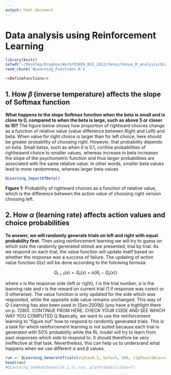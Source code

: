 ```yaml
---
output: html_document
---
```

# Data analysis using Reinforcement Learning

```r
library(knitr)
setwd("~/Desktop/Dropbox/Work/RIKEN_BSI_2012/Venus/Venus_R_analysis/QLearning")
read_chunk('QLearning_Functions.R')
```

```r
<<DefineFunctions>>
```

## 1. How  $\beta$ (inverse temperature) affects the slope of Softmax function
**What happens to the slope Softmax function when the beta is small and is close to 0, compared to when the beta is large, such as above 5 or closer to 10?** The figure below shows how proportion of rightward choices change as a function of relative value (value difference between Right and Left) and beta. When value for right choice is larger than for left choice, here should be greater probability of choosing right. However, that probability depends on beta. Small betas, such as when it is 0.1, confine probabilities of rightwawrd choice to smaller values, whereas increase in beta increases the slope of the psychometric function and thus larger probabilities are associated with the same relative value. In other words, smaller beta values lead to more randomness, whereas larger beta values 

```r
QLearning_ImpactOfBeta()
```
**Figure 1:** Probability of rightward choices as a function of relative value, which is the difference between the action value of choosing right version choosing left. 

## 2. How $\alpha$ (learning rate) affects action values and choice probabilities 
**To answer, we will randomly generate trials on left and right with equal probability first**. Then using reinforcement learning we will try to guess on which side the randomly generated stimuli are presented, trial by trial. As we respond on each trial, the value function will update itself based on whether the response was a success of failure. The updating of action value function $Q(x)$ will be done according to the following formula: 

$$Q_{t+1}(x)=Q_{t}(x) + \alpha(R_{t} - Q_{t}(x))$$

where $x$ is the response side (left or right), $t$ is the trial number, $\alpha$ is the learning rate and $r$ is the reward on current trial (1 if response was corect or 0 otherwise). The value function is only updated for the side which was responded, while the opposite side value remains unchanged. This way of Q-Learning has also been used in {Seo:2009jl} (you have a highlight there on p. 7280). CONTINUE FROM HERE. CHECK YOUR CODE AND SEE WHICH WAY YOU COMPUTED Q
Basically, we want to use the reinforcement learning to "figure out" how to respond to randomly generated trials. This is a task for which reinforcement learning is not suited because each trial is generated with 50% probability while the RL model will try to learn from past responses which side to respond to. It should therefore be very ineffective at that task. Nevertheless, this can help us to undersrand what happens when we use different $\alpha$ and $\beta$ values.  
``` r
run <- QLearning_GenerateTrials(alpha=0.2, beta=5, 300, rightwardBias=0.5)
head(run)
#QLearning_OneRunLhood(c(0.2,5),run, plotProbabilities=T)
````


<!--- Generate math using MathJax
$\frac{1}{n} \sum_{i=1}^{n}x_{i}$
--->

<!---- How to convert this file into LaTex using command line
pandoc -s QLearning_Results_v1.md -t latex -o test.tex
pandoc -s test.tex -t latex -o test2.pdf
--->
